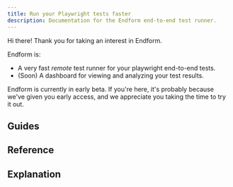 ```yaml
---
title: Run your Playwright tests faster
description: Documentation for the Endform end-to-end test runner.
---
```



Hi there! Thank you for taking an interest in Endform.

Endform is:

- A very fast _remote_ test runner for your playwright end-to-end tests.
- (Soon) A dashboard for viewing and analyzing your test results.

Endform is currently in early beta. If you're here, it's probably because we've given you early access,
and we appreciate you taking the time to try it out.

## Guides

<LinkCard
  title="Getting Started"
  description="Running your tests with Endform for the first time."
  href="/docs/guides/getting-started"
/>

## Reference

<LinkCard
  title="Requirements"
  description="Our current requirements on your playwright setup."
  href="/docs/reference/requirements"
/>

## Explanation

<LinkCard
  title="How Your Tests Are Run"
  description="How Endform runs your tests."
  href="/docs/explanation/how-your-tests-are-run"
/>

